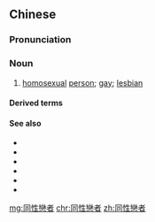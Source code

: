 {{also|同性恋者}}
==Chinese==
{{zh-forms|s=同性恋者|type=31}}

===Pronunciation===
{{zh-pron
|m=tóngxìngliànzhě
|c=tung4 sing3 lyun2 ze2
|cat=n
}}

===Noun===
{{zh-noun}}

# [[homosexual]] [[person]]; [[gay]]; [[lesbian]]

====Derived terms====
{{zh-der|男同性戀者:nántóngxìngliànzhě|女同性戀者:nǚtóngxìngliànzhě}}

====See also====
* {{zh-l|男同}}
* {{zh-l|女同}}
* {{zh-l|耽美}}
* {{zh-l|斷背}}
* {{zh-l|拉拉}}
* {{zh-l|同志}}

[[mg:同性戀者]]
[[chr:同性戀者]]
[[zh:同性戀者]]
